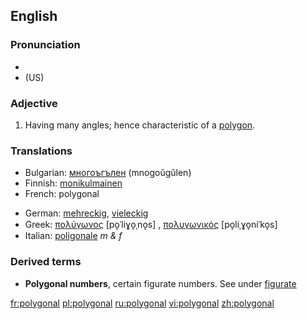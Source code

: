 ==English==

===Pronunciation===
*{{audio|en-us-polygonal.ogg|Audio (US)}}
* (US) {{SAMPA|/p@U.lI.g@.n@l/}}

===Adjective===
{{en-adj-notcomp}}

# Having many angles; hence characteristic of a [[polygon]].

===Translations===
{{rfc-level|Translations at L3+ (AutoFormat would have corrected level of Translations)}}
{{trans-top|Having many angles}}
*Bulgarian: [[многоъгълен]] (mnogoŭgŭlen) {{m}}
*Finnish: [[monikulmainen]]
*French: polygonal
{{trans-mid}}
*German: [[mehreckig]], [[vieleckig]]
*Greek: [[πολύγωνος]] [po̞ˈliɣo̞ˌno̞s] {{m}}, [[πολυγωνικός]] [po̞liˌɣo̞niˈko̞s] {{m}}
*Italian: [[poligonale]] ''m & f''
{{trans-bottom}}

===Derived terms===
*'''Polygonal numbers''', certain figurate numbers. See under [[figurate]]

[[fr:polygonal]]
[[pl:polygonal]]
[[ru:polygonal]]
[[vi:polygonal]]
[[zh:polygonal]]